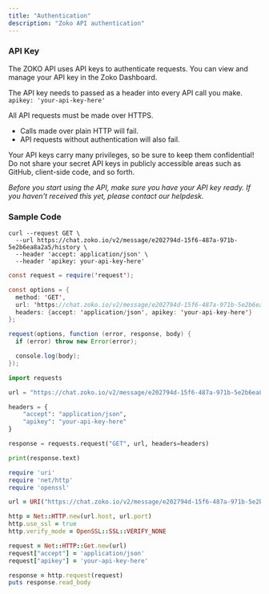 ```yaml
---
title: "Authentication"
description: "Zoko API authentication"
---
```


### API Key

The ZOKO API uses API keys to authenticate requests. You can view and manage your API key in the Zoko Dashboard.

The API key needs to passed as a header into every API call you make.  
`apikey: 'your-api-key-here'`

All API requests must be made over HTTPS.

- Calls made over plain HTTP will fail.
- API requests without authentication will also fail.

<Warning>
  Your API keys carry many privileges, so be sure to keep them confidential! Do
  not share your secret API keys in publicly accessible areas such as GitHub,
  client-side code, and so forth.
</Warning>

_Before you start using the API, make sure you have your API key ready. If you haven't received this yet, please contact our helpdesk._

### Sample Code

<CodeGroup>

```curl cURL
curl --request GET \
  --url https://chat.zoko.io/v2/message/e202794d-15f6-487a-971b-5e2b6ea8a2a5/history \
  --header 'accept: application/json' \
  --header 'apikey: your-api-key-here'
```

```java JavaScript
const request = require('request');

const options = {
  method: 'GET',
  url: 'https://chat.zoko.io/v2/message/e202794d-15f6-487a-971b-5e2b6ea8a2a5/history',
  headers: {accept: 'application/json', apikey: 'your-api-key-here'}
};

request(options, function (error, response, body) {
  if (error) throw new Error(error);

  console.log(body);
});
```

```python Python
import requests

url = "https://chat.zoko.io/v2/message/e202794d-15f6-487a-971b-5e2b6ea8a2a5/history"

headers = {
    "accept": "application/json",
    "apikey": "your-api-key-here"
}

response = requests.request("GET", url, headers=headers)

print(response.text)
```

```ruby Ruby
require 'uri'
require 'net/http'
require 'openssl'

url = URI("https://chat.zoko.io/v2/message/e202794d-15f6-487a-971b-5e2b6ea8a2a5/history")

http = Net::HTTP.new(url.host, url.port)
http.use_ssl = true
http.verify_mode = OpenSSL::SSL::VERIFY_NONE

request = Net::HTTP::Get.new(url)
request["accept"] = 'application/json'
request["apikey"] = 'your-api-key-here'

response = http.request(request)
puts response.read_body
```

</CodeGroup>
